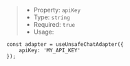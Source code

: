 > * Property: `apiKey`
> * Type: `string`
> * Required: `true`
> * Usage:

```tsx
const adapter = useUnsafeChatAdapter({
    apiKey: 'MY_API_KEY'
});
```
